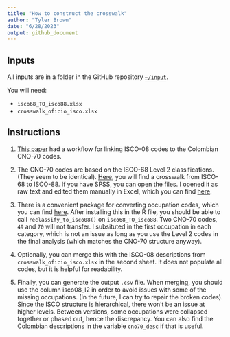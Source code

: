```yaml
---
title: "How to construct the crosswalk"
author: "Tyler Brown"
date: "6/28/2023"
output: github_document
---
```


## Inputs

All inputs are in a folder in the GitHub repository [``~/input``](https://github.com/tylerjamesbrown7/co_tk/tree/96052d8bcd845533dcea3d6e7d44cb88c3595309/input).

You will need:

- ``isco68_TO_isco88.xlsx``
- ``crosswalk_oficio_isco.xlsx``

## Instructions

1. [This paper](https://repository.urosario.edu.co/server/api/core/bitstreams/d4925f02-0c79-4671-8013-aeba548c854b/content) had a workflow for linking ISCO-08 codes to the Colombian CNO-70 codes. 

2. The CNO-70 codes are based on the ISCO-68 Level 2 classifications. (They seem to be identical). [Here](http://www.harryganzeboom.nl/isco68/), you will find a crosswalk from ISCO-68 to ISCO-88. If you have SPSS, you can open the files. I opened it as raw text and edited them manually in Excel, which you can find [here](https://github.com/tylerjamesbrown7/co_tk/blob/3ea22042ffb42ad474659f7c74390a4b5098a967/input/isco68_TO_isco88.xlsx). 

3. There is a convenient package for converting occupation codes, which you can find [here](https://guidowe.github.io/occupationcross/index.html). After installing this in the R file, you should be able to call ``reclassify_to_isco08()`` on ``isco68_TO_isco88``. Two CNO-70 codes, ``49`` and ``70`` will not transfer. I subsituted in the first occupation in each category, which is not an issue as long as you use the Level 2 codes in the final analysis (which matches the CNO-70 structure anyway).

4. Optionally, you can merge this with the ISCO-08 descriptions from ``crosswalk_oficio_isco.xlsx`` in the second sheet. It does not populate all codes, but it is helpful for readability.

5. Finally, you can generate the output ``.csv`` file. When merging, you should use the column isco08_l2 in order to avoid issues with some of the missing occupations. (In the future, I can try to repair the broken codes). Since the ISCO structure is hierarchical, there won't be an issue at higher levels. Between versions, some occupations were collapsed together or phased out, hence the discrepancy. You can also find the Colombian descriptions in the variable ``cno70_desc`` if that is useful. 



